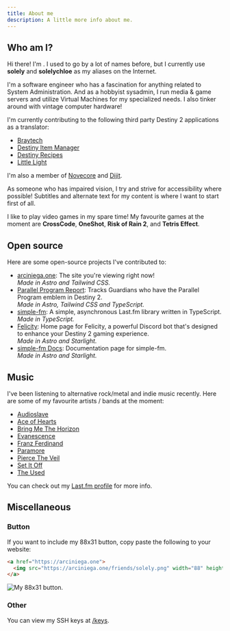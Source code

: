 ```yaml
---
title: About me
description: A little more info about me.
---
```



## Who am I?

Hi there! I'm <Chloe />. I used to go by a lot of names before, but I currently use **solely** and **solelychloe** as my
aliases on the Internet.

I'm a software engineer who has a fascination for anything related to System Administration. And as a hobbyist sysadmin,
I run media & game servers and utilize Virtual Machines for my specialized needs. I also tinker around with vintage
computer hardware!

I'm currently contributing to the following third party Destiny 2 applications as a translator:

- [Braytech][braytech]
- [Destiny Item Manager][dim]
- [Destiny Recipes][drecipes]
- [Little Light][littlelight]

[braytech]: https://bray.tech 'Braytech'
[dim]: https://destinyitemmanager.com 'Destiny Item Manager'
[drecipes]: https://destinyrecipes.com 'Destiny Recipes'
[littlelight]: https://littlelight.club 'Little Light'

I'm also a member of [Novecore][novecore] and [Dijit][dijit].

[novecore]: https://novecore.com 'Novecore'
[dijit]: https://github.com/dijitco 'Dijit'

As someone who has impaired vision, I try and strive for accessibility where possible! Subtitles and alternate text for
my content is where I want to start first of all.

I like to play video games in my spare time! My favourite games at the moment are **CrossCode**, **OneShot**, **Risk of
Rain 2**, and **Tetris Effect**.

## Open source

Here are some open-source projects I've contributed to:

- [arciniega.one][chloe]: The site you're viewing right now!  
  _Made in Astro and Tailwind CSS._
- [Parallel Program Report][parallel]: Tracks Guardians who have the Parallel Program emblem in Destiny 2.  
  _Made in Astro, Tailwind CSS and TypeScript._
- [simple-fm][simple-fm]: A simple, asynchronous Last.fm library written in TypeScript.  
  _Made in TypeScript._
- [Felicity][felicity]: Home page for Felicity, a powerful Discord bot that's designed to enhance your Destiny 2 gaming
  experience.  
  _Made in Astro and Starlight._
- [simple-fm Docs][simple-fm-docs]: Documentation page for simple-fm.  
  _Made in Astro and Starlight._

[chloe]: https://arciniega.one "Chloe Arciniega's website"
[felicity]: https://felicity.pages.dev 'Felicity'
[parallel]: https://parallel.report 'Parallel Program Report'
[simple-fm]: https://github.com/solelychloe/simple-fm 'simple-fm GitHub repository'
[simple-fm-docs]: https://simple.arciniega.one 'simple-fm Docs'

## Music

I've been listening to alternative rock/metal and indie music recently. Here are some of my favourite artists / bands at
the moment:

- [Audioslave][audioslave]
- [Ace of Hearts][ace]
- [Bring Me The Horizon][bmth]
- [Evanescence][evanescence]
- [Franz Ferdinand][franz]
- [Paramore][paramore]
- [Pierce The Veil][ptv]
- [Set It Off][sio]
- [The Used][theused]

[audioslave]: https://www.youtube.com/@audioslaveofficial 'Audioslave'
[ace]: https://www.youtube.com/@aceofheartsfan7607 'Ace of Hearts'
[bmth]: https://www.youtube.com/@BringMeTheHorizon 'Bring Me The Horizon'
[evanescence]: https://www.youtube.com/@Evanescence
[franz]: https://www.youtube.com/@franz_ferdinand 'Franz Ferdinand'
[paramore]: https://www.youtube.com/@Paramore 'Paramore'
[ptv]: https://www.youtube.com/@PierceTheVeil 'Pierce The Veil'
[sio]: https://www.youtube.com/@SetItOff 'Set It Off'
[theused]: https://www.youtube.com/@theusedchannel 'The Used'

You can check out my [Last.fm profile][lastfm] for more info.

[lastfm]: https://last.fm/user/solelychloe 'My Last.fm profile page. (solelychloe)'

## Miscellaneous

### Button

If you want to include my 88x31 button, copy paste the following to your website:

```html title="index.html"
<a href="https://arciniega.one">
  <img src="https://arciniega.one/friends/solely.png" width="88" height="31" />
</a>
```

![My 88x31 button.][button]

[button]: /friends/solely.png 'My 88x31 button.'

### Other

You can view my SSH keys at [/keys][keys].

[keys]: /keys 'My SSH keys'
